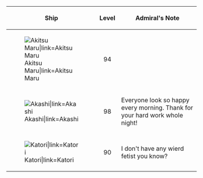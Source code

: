 {| class="wikitable"
! style="text-align:center;" |Ship
! style="text-align:center;" |Level
! style="text-align:center; width: 80%;" |Admiral's Note
|-
|[[File:Akitsu Maru kai card.jpg|Akitsu Maru|link=Akitsu Maru]]
| style="text-align:center;" |94
|
|-
|[[File:Akashi kai card.jpg|Akashi|link=Akashi]]
| style="text-align:center;" |98
|Everyone look so happy every morning. Thank for your hard work whole night!
|-
|[[File:Katori kai card.png|Katori|link=Katori]]
| style="text-align:center;" |90
|I don't have any wierd fetist you know?
|}